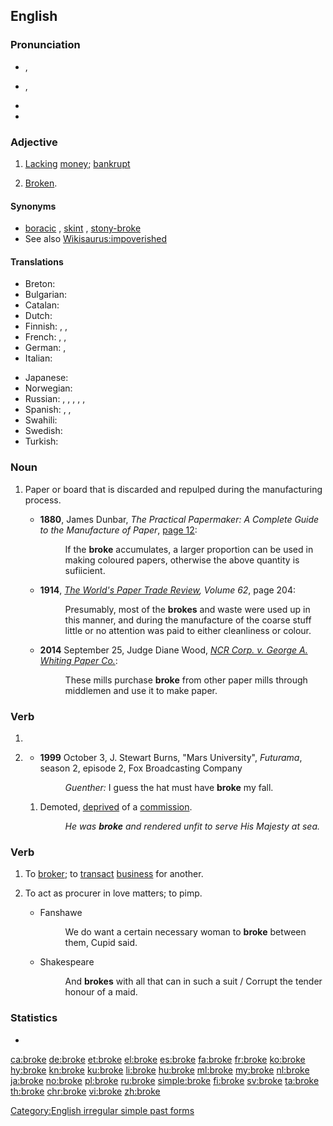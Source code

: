 ==English==

===Pronunciation===
* {{a|RP}} {{enPR|brōk}}, {{IPA|/brəʊk/|lang=en}}
* {{a|GenAm}} {{enPR|brōk}}, {{IPA|/broʊk/|lang=en}}
* {{audio|en-us-broke.ogg|Audio (US)|lang=en}}
* {{rhymes|əʊk|lang=en}}

===Adjective===
{{en-adj}}

# {{context|informal|lang=en}} [[lack|Lacking]] [[money]]; [[bankrupt]]
# {{context|informal|lang=en}} [[broken|Broken]].

====Synonyms====
* [[boracic]] {{qualifier|UK rhyming slang}}, [[skint]] {{qualifier|UK slang}}, [[stony-broke]] {{qualifier|UK slang'}}
* See also [[Wikisaurus:impoverished]]

====Translations====
{{trans-top|lacking money; bankrupt}}
* Breton: {{t+|br|kras}}
* Bulgarian: {{t+|bg|разорен}}
* Catalan: {{t|ca|pelat}}
* Dutch: {{t+|nl|blut}}
* Finnish: {{t+|fi|rahaton}}, {{t+|fi|auki}} {{qualifier|slang}}, {{t+|fi|persaukinen}} {{qualifier|somewhat vulgar}}
* French: {{t+|fr|fauché}}, {{t+|fr|à sec}} {{qualifier|invariable}}, {{qualifier|formally}} {{t+|fr|désargenté}}
* German: {{t+|de|pleite}}, {{t+|de|abgebrannt}}
* Italian: {{t|it|al verde}} {{qualifier|invariable}}
{{trans-mid}}
* Japanese: {{t|ja|すっからかん|tr=sukkarakan|sc=Jpan}}
* Norwegian: {{t+|no|blakk}}
* Russian: {{t+|ru|разориться|tr=razorívšijsja|alt=разорившийся}}, {{t+|ru|разорённый|tr=razorjónnyj}}, {{t+|ru|безденежный|tr=bezdénežnyj}}, {{t+|ru|грош|tr=bez grošá|alt=без гроша}}, {{t+|ru|обанкротиться|tr=obankróvšijsja|alt=обанкровшийся}}, {{t+|ru|мель|tr=na melí|alt=на мели}}
* Spanish: {{t+|es|pelado}}, {{t|es|sin un duro}}, {{t|es|sin un peso}}
* Swahili: {{t+|sw|msoto}}
* Swedish: {{t+|sv|pank}}
* Turkish: {{t+|tr|meteliksiz}}
{{trans-bottom}}

===Noun===
{{en-noun}}

# {{context|papermaking|lang=en}} Paper or board that is discarded and repulped during the manufacturing process.
#*'''1880''', James Dunbar, ''The Practical Papermaker: A Complete Guide to the Manufacture of Paper'', [http://books.google.com/books?id=xhlaAAAAYAAJ&pg=PA12 page 12]:
#*:If the '''broke''' accumulates, a larger proportion can be used in making coloured papers, otherwise the above quantity is sufiicient. 
#*'''1914''', ''[http://books.google.com/books?ei=tOImVNnKDYHz8AHVyIHoCw The World's Paper Trade Review], Volume 62'', page 204:
#*:Presumably, most of the '''brokes''' and waste were used up in this manner, and during the manufacture of the coarse stuff little or no attention was paid to either cleanliness or colour.
#*'''2014''' September 25, Judge Diane Wood, ''[http://caselaw.findlaw.com/us-7th-circuit/1679211.html NCR Corp. v. George A. Whiting Paper Co.]'': 
#*:These mills purchase '''broke''' from other paper mills through middlemen and use it to make paper.

===Verb===
{{head|en|verb form}}

# {{en-simple past of|break}}
# {{context|archaic|or|poetic|lang=en}} {{past participle of|break|lang=en}}
#* '''1999''' October 3, J. Stewart Burns, "Mars University", ''Futurama'', season 2, episode 2, Fox Broadcasting Company
#*: ''Guenther:'' I guess the hat must have '''broke''' my fall.
## {{context|nautical|lang=en}} Demoted, [[deprived]] of a [[commission]].
##: ''He was '''broke''' and rendered unfit to serve His Majesty at sea.''

===Verb===
{{en-verb|brok}}

# To [[broker]]; to [[transact]] [[business]] for another.
#: {{rfquotek|Brome}}
# {{context|obsolete|lang=en}} To act as procurer in love matters; to pimp.
#* Fanshawe
#*: We do want a certain necessary woman to '''broke''' between them, Cupid said.
#* Shakespeare
#*: And '''brokes''' with all that can in such a suit / Corrupt the tender honour of a maid.

===Statistics===
* {{rank|dinner|command|etc.|771|broke|waiting|political|reading}}

[[Category:English irregular simple past forms]]

[[ca:broke]]
[[de:broke]]
[[et:broke]]
[[el:broke]]
[[es:broke]]
[[fa:broke]]
[[fr:broke]]
[[ko:broke]]
[[hy:broke]]
[[kn:broke]]
[[ku:broke]]
[[li:broke]]
[[hu:broke]]
[[ml:broke]]
[[my:broke]]
[[nl:broke]]
[[ja:broke]]
[[no:broke]]
[[pl:broke]]
[[ru:broke]]
[[simple:broke]]
[[fi:broke]]
[[sv:broke]]
[[ta:broke]]
[[th:broke]]
[[chr:broke]]
[[vi:broke]]
[[zh:broke]]